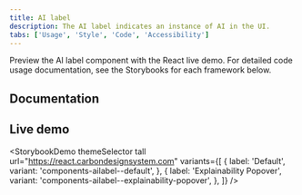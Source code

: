 ```yaml
---
title: AI label
description: The AI label indicates an instance of AI in the UI.
tabs: ['Usage', 'Style', 'Code', 'Accessibility']
---
```


<PageDescription>

Preview the AI label component with the React live demo. For detailed code usage
documentation, see the Storybooks for each framework below.

</PageDescription>

## Documentation

<Row className="resource-card-group">
<Column colLg={4} colMd={4} noGutterSm>
  <ResourceCard
    subTitle="React"
    href="https://react.carbondesignsystem.com/?path=/story/components-ailabel--default"
    >

<MdxIcon name="react" />

  </ResourceCard>
</Column>
<Column colLg={4} colMd={4} noGutterSm>
  <ResourceCard
      subTitle="Web Components"
      href="https://web-components.carbondesignsystem.com/?path=/story/experimental-slug--default"
      >

<MdxIcon name="webcomponents" />

  </ResourceCard>
</Column>
</Row>

## Live demo

<StorybookDemo
  themeSelector
  tall
  url="https://react.carbondesignsystem.com"
  variants={[
    {
      label: 'Default',
      variant: 'components-ailabel--default',
    },
    {
      label: 'Explainability Popover',
      variant: 'components-ailabel--explainability-popover',
    },
  ]}
/>
